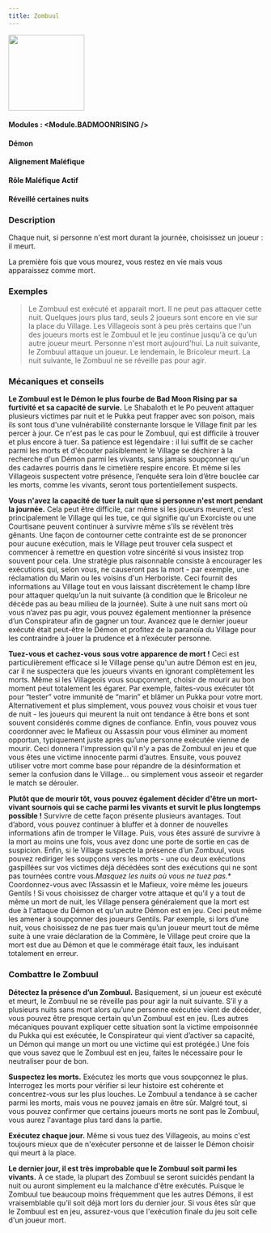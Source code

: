 ```yaml
---
title: Zombuul
---
```



<img src='/img/blood-on-the-clocktower/roles/zombuul.png' height='150' />

#### Modules : <Module.BADMOONRISING />
#### Démon
#### Alignement Maléfique
#### Rôle Maléfique Actif
#### Réveillé certaines nuits

### Description
Chaque nuit, si personne n'est mort durant la journée, choisissez un joueur : il meurt.

La première fois que vous mourez, vous restez en vie mais vous apparaissez comme mort.
 
### Exemples
> Le Zombuul est exécuté et apparait mort. Il ne peut pas attaquer cette nuit. Quelques jours plus tard, seuls 2 joueurs sont encore en vie sur la place du Village. Les Villageois sont à peu près certains que l'un des joueurs morts est le Zombuul et le jeu continue jusqu'à ce qu'un autre joueur meurt.
> Personne n'est mort aujourd'hui. La nuit suivante, le Zombuul attaque un joueur. Le lendemain, le Bricoleur meurt. La nuit suivante, le Zombuul ne se réveille pas pour agir.

### Mécaniques et conseils

**Le Zombuul est le Démon le plus fourbe de Bad Moon Rising par sa furtivité et sa capacité de survie.** Le Shabaloth et le Po peuvent attaquer plusieurs victimes par nuit et le Pukka peut frapper avec son poison, mais ils sont tous d'une vulnérabilité consternante lorsque le Village finit par les percer à jour. Ce n'est pas le cas pour le Zombuul, qui est difficile à trouver et plus encore à tuer. Sa patience est légendaire : il lui suffit de se cacher parmi les morts et d'écouter paisiblement le Village se déchirer à la recherche d'un Démon parmi les vivants, sans jamais soupçonner qu'un des cadavres pourris dans le cimetière respire encore. Et même si les Villageois suspectent votre présence, l’enquête sera loin d’être bouclée car les morts, comme les vivants, seront tous portentiellement suspects.

**Vous n'avez la capacité de tuer la nuit que si personne n'est mort pendant la journée.** Cela peut être difficile, car même si les joueurs meurent, c'est principalement le Village qui les tue, ce qui signifie qu'un Exorciste ou une Courtisane peuvent continuer à survivre même s’ils se révèlent très gênants. Une façon de contourner cette contrainte est de se prononcer pour aucune exécution, mais le Village peut trouver cela suspect et commencer à remettre en question votre sincérité si vous insistez trop souvent pour cela. Une stratégie plus raisonnable consiste à encourager les exécutions qui, selon vous, ne causeront pas la mort - par exemple, une réclamation du Marin ou les voisins d'un Herboriste. Ceci fournit des informations au Village tout en vous laissant discrètement le champ libre pour attaquer quelqu’un la nuit suivante (à condition que le Bricoleur ne décède pas au beau milieu de la journée). Suite à une nuit sans mort où vous n’avez pas pu agir, vous pouvez également mentionner la présence d’un Conspirateur afin de gagner un tour. Avancez que le dernier joueur exécuté était peut-être le Démon et profitez de la paranoïa du Village pour les contraindre à jouer la prudence et à n’exécuter personne.

**Tuez-vous et cachez-vous sous votre apparence de mort !** Ceci est particulièrement efficace si le Village pense qu'un autre Démon est en jeu, car il ne suspectera que les joueurs vivants en ignorant complètement les morts. Même si les Villageois vous soupçonnent, choisir de mourir au bon moment peut totalement les égarer. Par exemple, faites-vous exécuter tôt pour “tester” votre immunité de “marin” et blâmer un Pukka pour votre mort. Alternativement et plus simplement, vous pouvez vous choisir et vous tuer de nuit - les joueurs qui meurent la nuit ont tendance à être bons et sont souvent considérés comme dignes de confiance. Enfin, vous pouvez vous coordonner avec le Mafieux ou Assassin pour vous éliminer au moment opportun, typiquement juste après qu’une personne exécutée vienne de mourir. Ceci donnera l'impression qu'il n'y a pas de Zombuul en jeu et que vous êtes une victime innocente parmi d’autres. Ensuite, vous pouvez utiliser votre mort comme base pour répandre de la désinformation et semer la confusion dans le Village... ou simplement vous asseoir et regarder le match se dérouler.

**Plutôt que de mourir tôt, vous pouvez également décider d'être un mort-vivant sournois qui se cache parmi les vivants et survit le plus longtemps possible !** Survivre de cette façon présente plusieurs avantages. Tout d’abord, vous pouvez continuer à bluffer et à donner de nouvelles informations afin de tromper le Village. Puis, vous êtes assuré de survivre à la mort au moins une fois, vous avez donc une porte de sortie en cas de suspicion. Enfin, si le Village suspecte la présence d’un Zombuul, vous pouvez rediriger les soupçons vers les morts - une ou deux exécutions gaspillées sur vos victimes déjà décédées sont des exécutions qui ne sont pas tournées contre vous.*Masquez les nuits où vous ne tuez pas.** Coordonnez-vous avec l’Assassin et le Mafieux, voire même les joueurs Gentils ! Si vous choisissez de charger votre attaque et qu’il y a tout de même un mort de nuit, les Village pensera généralement que la mort est due à l'attaque du Démon et qu’un autre Démon est en jeu. Ceci peut même les amener à soupçonner des joueurs Gentils. Par exemple, si lors d’une nuit, vous choisissez de ne pas tuer mais qu’un joueur meurt tout de même suite à une vraie déclaration de la Commère, le Village peut croire que la mort est due au Démon et que le commérage était faux, les induisant totalement en erreur.

### Combattre le Zombuul
**Détectez la présence d’un Zombuul.** Basiquement, si un joueur est exécuté et meurt, le Zombuul ne se réveille pas pour agir la nuit suivante. S’il y a plusieurs nuits sans mort alors qu’une personne exécutée vient de décéder, vous pouvez être presque certain qu’un Zombuul est en jeu. (Les autres mécaniques pouvant expliquer cette situation sont la victime empoisonnée du Pukka qui est exécutée, le Conspirateur qui vient d’activer sa capacité, un Démon qui mange un mort ou une victime qui est protégée.) Une fois que vous savez que le Zombuul est en jeu, faites le nécessaire pour le neutraliser pour de bon.

**Suspectez les morts.** Exécutez les morts que vous soupçonnez le plus. Interrogez les morts pour vérifier si leur histoire est cohérente et concentrez-vous sur les plus louches. Le Zombuul a tendance à se cacher parmi les morts, mais vous ne pouvez jamais en être sûr. Malgré tout, si vous pouvez confirmer que certains joueurs morts ne sont pas le Zombuul, vous aurez l'avantage plus tard dans la partie.

**Exécutez chaque jour.** Même si vous tuez des Villageois, au moins c'est toujours mieux que de n'exécuter personne et de laisser le Démon choisir qui meurt à la place.

**Le dernier jour, il est très improbable que le Zombuul soit parmi les vivants.** À ce stade, la plupart des Zombuul se seront suicidés pendant la nuit ou auront simplement eu la malchance d'être exécutés. Puisque le Zombuul tue beaucoup moins fréquemment que les autres Démons, il est vraisemblable qu’il soit déjà mort lors du dernier jour. Si vous êtes sûr que le Zombuul est en jeu, assurez-vous que l'exécution finale du jeu soit celle d'un joueur mort.

